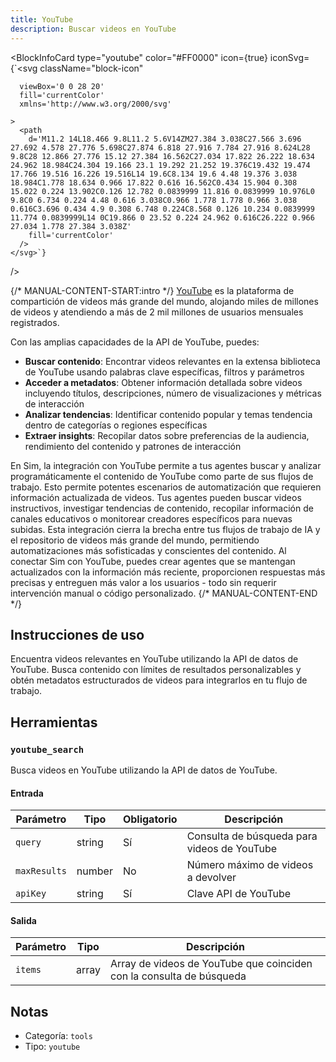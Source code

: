 ```yaml
---
title: YouTube
description: Buscar videos en YouTube
---
```



<BlockInfoCard 
  type="youtube"
  color="#FF0000"
  icon={true}
  iconSvg={`<svg className="block-icon"
      
      
      viewBox='0 0 28 20'
      fill='currentColor'
      xmlns='http://www.w3.org/2000/svg'
      
    >
      <path
        d='M11.2 14L18.466 9.8L11.2 5.6V14ZM27.384 3.038C27.566 3.696 27.692 4.578 27.776 5.698C27.874 6.818 27.916 7.784 27.916 8.624L28 9.8C28 12.866 27.776 15.12 27.384 16.562C27.034 17.822 26.222 18.634 24.962 18.984C24.304 19.166 23.1 19.292 21.252 19.376C19.432 19.474 17.766 19.516 16.226 19.516L14 19.6C8.134 19.6 4.48 19.376 3.038 18.984C1.778 18.634 0.966 17.822 0.616 16.562C0.434 15.904 0.308 15.022 0.224 13.902C0.126 12.782 0.0839999 11.816 0.0839999 10.976L0 9.8C0 6.734 0.224 4.48 0.616 3.038C0.966 1.778 1.778 0.966 3.038 0.616C3.696 0.434 4.9 0.308 6.748 0.224C8.568 0.126 10.234 0.0839999 11.774 0.0839999L14 0C19.866 0 23.52 0.224 24.962 0.616C26.222 0.966 27.034 1.778 27.384 3.038Z'
        fill='currentColor'
      />
    </svg>`}
/>

{/* MANUAL-CONTENT-START:intro */}
[YouTube](https://www.youtube.com/) es la plataforma de compartición de videos más grande del mundo, alojando miles de millones de videos y atendiendo a más de 2 mil millones de usuarios mensuales registrados.

Con las amplias capacidades de la API de YouTube, puedes:

- **Buscar contenido**: Encontrar videos relevantes en la extensa biblioteca de YouTube usando palabras clave específicas, filtros y parámetros
- **Acceder a metadatos**: Obtener información detallada sobre videos incluyendo títulos, descripciones, número de visualizaciones y métricas de interacción
- **Analizar tendencias**: Identificar contenido popular y temas tendencia dentro de categorías o regiones específicas
- **Extraer insights**: Recopilar datos sobre preferencias de la audiencia, rendimiento del contenido y patrones de interacción

En Sim, la integración con YouTube permite a tus agentes buscar y analizar programáticamente el contenido de YouTube como parte de sus flujos de trabajo. Esto permite potentes escenarios de automatización que requieren información actualizada de videos. Tus agentes pueden buscar videos instructivos, investigar tendencias de contenido, recopilar información de canales educativos o monitorear creadores específicos para nuevas subidas. Esta integración cierra la brecha entre tus flujos de trabajo de IA y el repositorio de videos más grande del mundo, permitiendo automatizaciones más sofisticadas y conscientes del contenido. Al conectar Sim con YouTube, puedes crear agentes que se mantengan actualizados con la información más reciente, proporcionen respuestas más precisas y entreguen más valor a los usuarios - todo sin requerir intervención manual o código personalizado.
{/* MANUAL-CONTENT-END */}

## Instrucciones de uso

Encuentra videos relevantes en YouTube utilizando la API de datos de YouTube. Busca contenido con límites de resultados personalizables y obtén metadatos estructurados de videos para integrarlos en tu flujo de trabajo.

## Herramientas

### `youtube_search`

Busca videos en YouTube utilizando la API de datos de YouTube.

#### Entrada

| Parámetro | Tipo | Obligatorio | Descripción |
| --------- | ---- | ----------- | ----------- |
| `query` | string | Sí | Consulta de búsqueda para videos de YouTube |
| `maxResults` | number | No | Número máximo de videos a devolver |
| `apiKey` | string | Sí | Clave API de YouTube |

#### Salida

| Parámetro | Tipo | Descripción |
| --------- | ---- | ----------- |
| `items` | array | Array de videos de YouTube que coinciden con la consulta de búsqueda |

## Notas

- Categoría: `tools`
- Tipo: `youtube`
